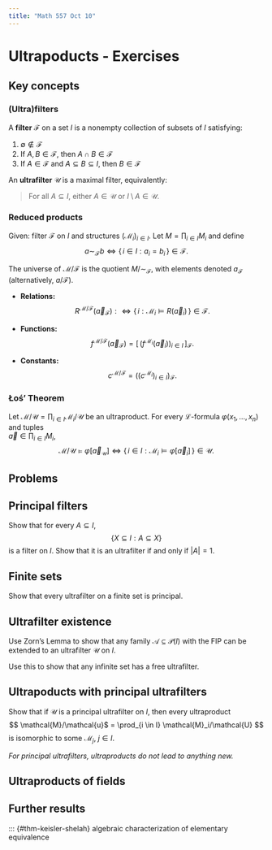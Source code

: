 ```yaml
---
title: "Math 557 Oct 10"
---
```


# Ultrapoducts - Exercises

## Key concepts

### (Ultra)filters

A **filter** $\mathcal{F}$ on a set $I$ is a nonempty collection of subsets of $I$ satisfying:

1. $\emptyset \notin \mathcal{F}$  
2. If $A,B \in \mathcal{F}$, then $A \cap B \in \mathcal{F}$  
3. If $A \in \mathcal{F}$ and $A \subseteq B \subseteq I$, then $B \in \mathcal{F}$

An **ultrafilter** $\mathcal{U}$ is a maximal filter, equivalently:

> For all $A \subseteq I$, either $A \in \mathcal{U}$ or $I \setminus A \in \mathcal{U}$.

### Reduced products

Given: filter $\mathcal{F}$ on $I$ and structures $(\mathcal{M}_i)_{i \in I}$.
Let $M = \prod_{i \in I} M_i$ and define 
$$
a \sim_{\mathcal{F}} b \iff \{\, i \in I : a_i = b_i \,\} \in \mathcal{F}.
$$

The universe of $\mathcal{M}/\mathcal{F}$ is the quotient $M / {\sim_{\mathcal{F}}}$,
with elements denoted $a_{\mathcal{F}}$ (alternatively, $a/\mathcal{F}$).

- **Relations:**  
  $$
  R^{\mathcal{M}/\mathcal{F}}(\vec a_{\mathcal{F}})
   : \iff  \{\, i : \mathcal{M}_i \models R(\vec a_i) \,\} \in \mathcal{F}.
  $$

- **Functions:**  
  $$
  f^{\mathcal{M}/\mathcal{F}}(\vec a_{\mathcal{F}}) =
  [\, (f^{\mathcal{M}_i}(\vec a_i))_{i \in I} \,]_{\mathcal{F}}.
  $$


- **Constants:**  
  $$
  c^{\mathcal{M}/\mathcal{F}} = ((c^{\mathcal{M}_i})_{i\in I})_{\mathcal{F}}.
  $$


### Łoś' Theorem

Let $\mathcal{M}/\mathcal{U} = \prod_{i \in I} \mathcal{M}_i / \mathcal{U}$ be an ultraproduct. For every $\mathcal{L}$-formula $\varphi(x_1,\dots,x_n)$ and tuples  
$\vec a \in \prod_{i \in I} M_i$,
$$
\mathcal{M}/\mathcal{U} \models \varphi[\vec a_{\mathcal{U}}]
\iff
\{\, i \in I : \mathcal{M}_i \models \varphi[\vec a_i]\,\} \in \mathcal{U}.
$$


## Problems

::: {#exr-}
## Principal filters

Show that for every $A \subseteq I$,
$$
\{X \subseteq I : A \subseteq X \}
$$
is a filter on $I$. Show that it is an ultrafilter if and only if $|A| = 1$.
:::

::: {#exr-}
## Finite sets

Show that every ultrafilter on a finite set is principal.
:::


::: {#exr-}
## Ultrafilter existence

Use Zorn's Lemma to show that any family $\mathcal{A} \subseteq \mathcal{P}(I)$ with the FIP can be extended to an ultrafilter $\mathcal{U}$ on $I$.

Use this to show that any infinite set has a free ultrafilter.
:::


::: {#exr-}
## Ultrapoducts with principal ultrafilters

Show that if $\mathcal{U}$ is a principal ultrafilter on $I$, then every ultraproduct 
$$
\mathcal{M}/\mathcal{u}$ = \prod_{i \in I} \mathcal{M}_i/\mathcal{U}
$$
is isomorphic to some $\mathcal{M}_j$, $j \in I$.

*For principal ultrafilters, ultraproducts do not lead to anything new.*
:::


::: {#exr-}
## Ultraproducts of fields

:::



## Further results

::: {#thm-keisler-shelah}
algebraic characterization of elementary equivalence

